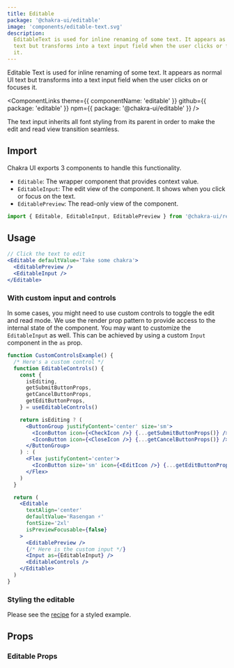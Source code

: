 ```yaml
---
title: Editable
package: '@chakra-ui/editable'
image: 'components/editable-text.svg'
description:
  EditableText is used for inline renaming of some text. It appears as normal UI
  text but transforms into a text input field when the user clicks or focuses on
  it.
---
```


Editable Text is used for inline renaming of some text. It appears as normal UI
text but transforms into a text input field when the user clicks on or focuses
it.

<ComponentLinks
  theme={{ componentName: 'editable' }}
  github={{ package: 'editable' }}
  npm={{ package: '@chakra-ui/editable' }}
/>

<carbon-ad></carbon-ad>

The text input inherits all font styling from its parent in order to make the
edit and read view transition seamless.

## Import

Chakra UI exports 3 components to handle this functionality.

- `Editable`: The wrapper component that provides context value.
- `EditableInput`: The edit view of the component. It shows when you click or
  focus on the text.
- `EditablePreview`: The read-only view of the component.

```js
import { Editable, EditableInput, EditablePreview } from '@chakra-ui/react'
```

## Usage

```jsx
// Click the text to edit
<Editable defaultValue='Take some chakra'>
  <EditablePreview />
  <EditableInput />
</Editable>
```

### With custom input and controls

In some cases, you might need to use custom controls to toggle the edit and read mode. We use the render prop pattern to provide access to the internal state of the component. You may want to customize the `EditableInput` as well. This can be achieved by using a custom `Input` component in the `as` prop.

```jsx
function CustomControlsExample() {
  /* Here's a custom control */
  function EditableControls() {
    const {
      isEditing,
      getSubmitButtonProps,
      getCancelButtonProps,
      getEditButtonProps,
    } = useEditableControls()

    return isEditing ? (
      <ButtonGroup justifyContent='center' size='sm'>
        <IconButton icon={<CheckIcon />} {...getSubmitButtonProps()} />
        <IconButton icon={<CloseIcon />} {...getCancelButtonProps()} />
      </ButtonGroup>
    ) : (
      <Flex justifyContent='center'>
        <IconButton size='sm' icon={<EditIcon />} {...getEditButtonProps()} />
      </Flex>
    )
  }

  return (
    <Editable
      textAlign='center'
      defaultValue='Rasengan ⚡️'
      fontSize='2xl'
      isPreviewFocusable={false}
    >
      <EditablePreview />
      {/* Here is the custom input */}
      <Input as={EditableInput} />
      <EditableControls />
    </Editable>
  )
}
```

### Styling the editable

Please see the [recipe](#) for a styled example.

## Props

### Editable Props

<PropsTable of='Editable' />
